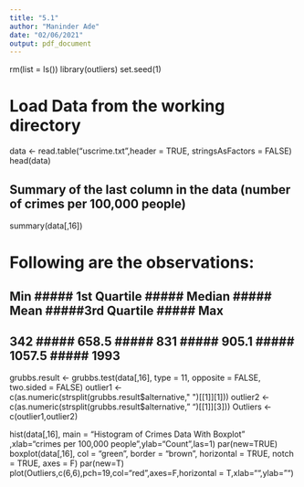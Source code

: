 ```yaml
---
title: "5.1"
author: "Maninder Ade"
date: "02/06/2021"
output: pdf_document
---
```


#############################################
rm(list = ls())
library(outliers)
set.seed(1)

#############################################

# Load Data from the working directory
data <- read.table("uscrime.txt",header = TRUE, stringsAsFactors = FALSE)
head(data)

## Summary of the last column in the data (number of crimes per 100,000 people)
summary(data[,16])

# Following are the observations:
## Min ##### 1st Quartile ##### Median #####  Mean  #####3rd Quartile #####  Max  ##
## 342 #####    658.5     #####  831   ##### 905.1  #####   1057.5    ##### 1993  ##

grubbs.result <- grubbs.test(data[,16], type = 11, opposite = FALSE, two.sided = FALSE)
outlier1 <- c(as.numeric(strsplit(grubbs.result$alternative," ")[[1]][1]))
outlier2 <- c(as.numeric(strsplit(grubbs.result$alternative," ")[[1]][3]))
Outliers <- c(outlier1,outlier2)

hist(data[,16], main = "Histogram of Crimes Data With Boxplot" ,xlab="crimes per 100,000 people",ylab="Count",las=1)
par(new=TRUE)
boxplot(data[,16], col = "green", border = "brown", horizontal = TRUE, notch = TRUE, axes = F)
par(new=T)
plot(Outliers,c(6,6),pch=19,col="red",axes=F,horizontal = T,xlab="",ylab="")



 